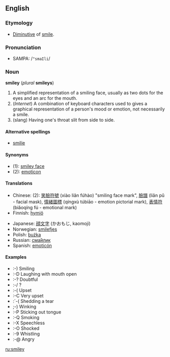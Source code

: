 ==English==
===Etymology===
*[[Diminutive]] of [[smile]].

===Pronunciation===
*SAMPA: /<tt>"smaIli</tt>/

===Noun===
'''smiley''' (''plural'' '''smileys''')
{{wikipedia}}
#A simplified representation of a smiling face, usually as two dots for the eyes and an arc for the mouth.
#(''Internet'') A combination of keyboard characters used to gives a graphical representation of a person's mood or emotion, not necessarily a smile.
#(slang) Having one's throat slit from side to side.

====Alternative spellings====
*[[smilie]]

====Synonyms====
*(1): [[smiley face]]
*(2): [[emoticon]]

====Translations====
{{top}}
*Chinese: (2): [[笑]][[臉]][[符]][[號]] (xiào liǎn fúhào) "smiling face mark", [[臉]][[譜]] (liǎn pǔ - facial mask), [[情]][[緒]][[圖]][[標]] (qíngxù túbiāo - emotion pictorial mark), [[表]][[情]][[符]] (biǎoqíng fú - emotional mark)
*Finnish: [[hymiö]]
{{mid}}
*Japanese: [[顔文字]] (かおもじ, kaomoji)
*Norwegian: [[smilefjes]]
*Polish: [[buźka]] {{f}}
*Russian: [[смайлик|сма́йлик]]
*Spanish: [[emoticón]]
{{bottom}}

====Examples====
*<nowiki>:-)</nowiki> Smiling
*<nowiki>:-D</nowiki> Laughing with mouth open
*<nowiki>:-?</nowiki> Doubtful
*<nowiki>:-/</nowiki> ?
*<nowiki>:-(</nowiki> Upset
*<nowiki>:-C</nowiki> Very upset
*<nowiki>:´-(</nowiki> Shedding a tear
*<nowiki>;-)</nowiki> Winking
*<nowiki>:-P</nowiki> Sticking out tongue
*<nowiki>:-Q</nowiki> Smoking
*<nowiki>:-X</nowiki> Speechless
*<nowiki>:-O</nowiki> Shocked
*<nowiki>:-9</nowiki> Whistling
*<nowiki>:-@</nowiki> Angry

[[ru:smiley]]